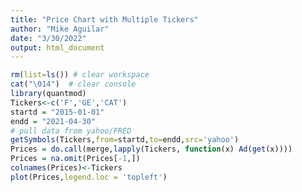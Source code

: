 ```yaml
---
title: "Price Chart with Multiple Tickers"
author: "Mike Aguilar"
date: "3/30/2022"
output: html_document
---
```



<!-- ### Price Chart with Multiple Tickers -->
<!-- can probaby use the quandl api to make this easier -->
```r
rm(list=ls()) # clear workspace
cat("\014")  # clear console
library(quantmod)
Tickers<-c('F','GE','CAT')
startd = "2015-01-01"
endd = "2021-04-30"
# pull data from yahoo/FRED 
getSymbols(Tickers,from=startd,to=endd,src='yahoo')
Prices = do.call(merge,lapply(Tickers, function(x) Ad(get(x))))
Prices = na.omit(Prices[-1,])
colnames(Prices)<-Tickers
plot(Prices,legend.loc = 'topleft')
```
